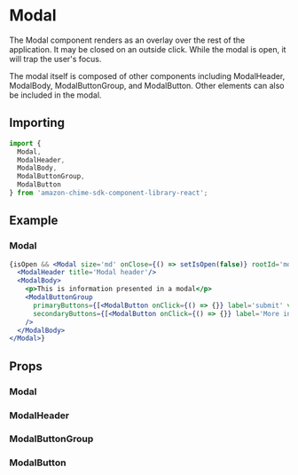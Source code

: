 

# Modal

The Modal component renders as an overlay over the rest of the application. It may be closed on an outside click. While the modal is open, it will trap the user's focus.

The modal itself is composed of other components including ModalHeader, ModalBody, ModalButtonGroup, and ModalButton. Other elements can also be included in the modal.

## Importing

```javascript
import {
  Modal,
  ModalHeader,
  ModalBody,
  ModalButtonGroup,
  ModalButton
} from 'amazon-chime-sdk-component-library-react';
```

## Example

### Modal

<ThemeProvider theme={lightTheme}>
  <Preview>
      <ModalDemo/>
  </Preview>
</ThemeProvider>

```jsx
{isOpen && <Modal size='md' onClose={() => setIsOpen(false)} rootId='modal-root'>
  <ModalHeader title='Modal header'/>
  <ModalBody>
    <p>This is information presented in a modal</p>
    <ModalButtonGroup
      primaryButtons={[<ModalButton onClick={() => {}} label='submit' variant='primary' />]}
      secondaryButtons={[<ModalButton onClick={() => {}} label='More info' variant='secondary' />]}
    />
  </ModalBody>
</Modal>}
```

## Props

### Modal
<Props of={Modal}/>

### ModalHeader
<Props of={ModalHeader}/>

### ModalButtonGroup
<Props of={ModalButtonGroup}/>

### ModalButton
<Props of={ModalButton}/>


